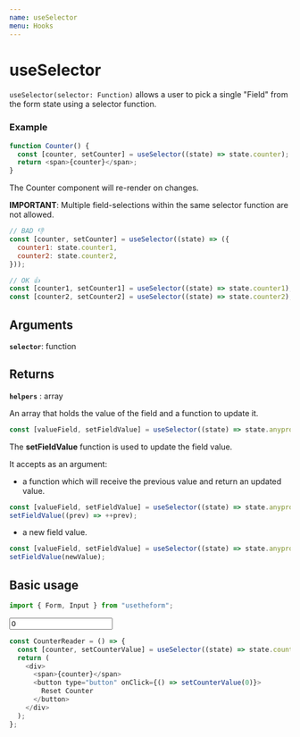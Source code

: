 ---
name: useSelector
menu: Hooks
---


# useSelector

`useSelector(selector: Function)` allows a user to pick a single "Field" from the form state using a selector function.

### Example

```javascript
function Counter() {
  const [counter, setCounter] = useSelector((state) => state.counter);
  return <span>{counter}</span>;
}
```

The Counter component will re-render on changes.

**IMPORTANT**: Multiple field-selections within the same selector function are not allowed.

```javascript
// BAD 👎
const [counter, setCounter] = useSelector((state) => ({
  counter1: state.counter1,
  counter2: state.counter2,
}));
```

```javascript
// OK 👍
const [counter1, setCounter1] = useSelector((state) => state.counter1);
const [counter2, setCounter2] = useSelector((state) => state.counter2);
```

## Arguments

**`selector`**: function

## Returns

**`helpers`** : array

An array that holds the value of the field and a function to update it.

```javascript
const [valueField, setFieldValue] = useSelector((state) => state.anyprop);
```

The **setFieldValue** function is used to update the field value.

It accepts as an argument:

- a function which will receive the previous value and return an updated value.

```javascript
const [valueField, setFieldValue] = useSelector((state) => state.anyprop);
setFieldValue((prev) => ++prev);
```

- a new field value.

```javascript
const [valueField, setFieldValue] = useSelector((state) => state.anyprop);
setFieldValue(newValue);
```

## Basic usage

```javascript
import { Form, Input } from "usetheform";
```

<Playground>
  <Form>
    <Input type="number" name="counter" value="0" placeholder="Counter" />
    <CounterReader />
  </Form>
</Playground>

```javascript
const CounterReader = () => {
  const [counter, setCounterValue] = useSelector((state) => state.counter);
  return (
    <div>
      <span>{counter}</span>
      <button type="button" onClick={() => setCounterValue(0)}>
        Reset Counter
      </button>
    </div>
  );
};
```
